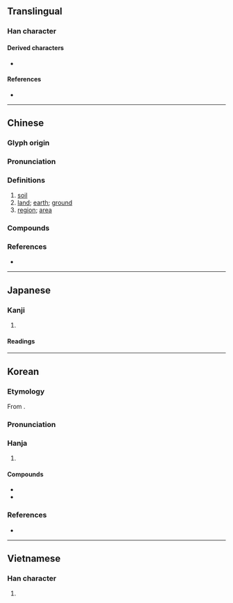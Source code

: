 {{also|壌}}
{{character info}}
==Translingual==
{{ja-forms|[[壌]]|壤|壤}}

===Han character===
{{Han char|rn=32|rad=土|as=17|sn=20|four=40132|canj=GYRV|ids=⿰土襄}}

====Derived characters====
* {{l|mul|[[𤅑]]}}

====References====
* {{Han ref|kx=0242.170|dkj=05608|dj=0482.130|hdz=10501.110|uh=58E4|ud=22756|bh=C45B|bd=50267}}

----

==Chinese==
{{zh-forms|alt=圵-second round simplified}}

===Glyph origin===
{{Han etym}}

===Pronunciation===
{{zh-pron
|m=rǎng
|c=joeng6,joeng5
|mn=kh:jióng/qz,tp,xm:lióng/twvk,zz:jiáng
|mn-t=riang2
|mc=y
|oc=y
|cat=n
}}

===Definitions===
{{zh-hanzi}}

# [[soil]]
# [[land]]; [[earth]]; [[ground]]
# [[region]]; [[area]]

===Compounds===
{{zh-der|僻壤|僻壤窮鄉|判如天壤|土壤|土壤保持|土壤學|土壤汙染|土壤沖蝕|土壤細流|墳壤|壤土|壤地|壤壤|壤子|壤父|天壤|天壤之判|天壤之別|天壤王郎|封壤|平壤|息壤|接壤|擊壤|擊壤歌|擊壤鼓腹|朽壤|泉壤|浩壤|熙熙壤壤|皋壤|穹壤|窮山僻壤|窮鄉僻壤|糞壤|糞壤窟室|紅壤|膏壤|蓋壤|豐壤|迥隔霄壤|遐方絕壤|霄壤|霄壤之別|霄壤之殊|黃壤|鼠壤}}

===References===
* {{R:yue:Hanzi}}

----

==Japanese==
{{ja-kanji forms|壌|壤}}

===Kanji===
{{ja-kanji|grade=|rs=土17|shin=壌}}

# {{rfdef|ja|sort=土17}}

====Readings====
{{ja-readings
|goon=にょう
|kanon=じょう
|kun=つち-}}

----

==Korean==

===Etymology===
From {{der|ko|ltc|-}} {{ltc-l|壤}}. 

{{collapse|
* {{hanja-hunmong|ᅀᅣᇰ〯|zyǎng|天文#상01A}}
* {{hanja-sinjeung|양|yang}}
|Historical readings
|bg=#FFFFFF}}

===Pronunciation===
{{ko-hanja-pron|양|l=y}}

===Hanja===
{{ko-hanja-search}}
{{ko-hanja|흙|양}}

# {{hanja form of|양|[[soil]]}}

====Compounds====
{{der-top|Compounds}}
* {{ko-l|^평양|[[Pyongyang]]|平壤}}
* {{ko-l|토양|[[soil]], [[earth]]|土壤}}
{{der-bottom}}

===References===
* {{R:hanjadoc|2038}}

----

==Vietnamese==

===Han character===
{{vi-readings|reading=nhưỡng|rs=土17}}

# {{rfdef|vi|sort=土17}}